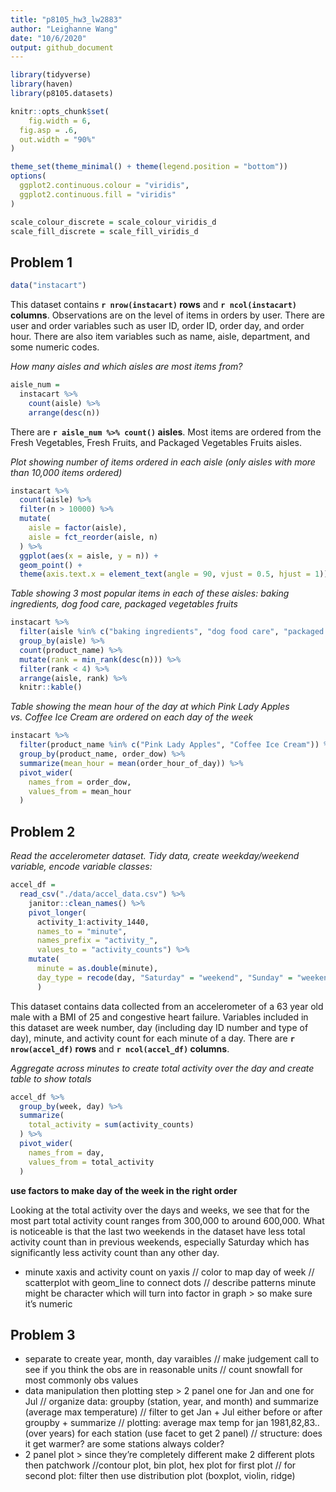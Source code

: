 ```yaml
---
title: "p8105_hw3_lw2883"
author: "Leighanne Wang"
date: "10/6/2020"
output: github_document
---
```


```r
library(tidyverse)
library(haven)
library(p8105.datasets)

knitr::opts_chunk$set(
	fig.width = 6, 
  fig.asp = .6,
  out.width = "90%"
)

theme_set(theme_minimal() + theme(legend.position = "bottom"))
options(
  ggplot2.continuous.colour = "viridis",
  ggplot2.continuous.fill = "viridis"
)

scale_colour_discrete = scale_colour_viridis_d
scale_fill_discrete = scale_fill_viridis_d
```

## Problem 1

```r
data("instacart")
```

This dataset contains **`r nrow(instacart)` rows** and **`r ncol(instacart)` columns**. Observations are on the level of items in orders by user. There are user and order variables such as user ID, order ID, order day, and order hour. There are also item variables such as name, aisle, department, and some numeric codes. 

*How many aisles and which aisles are most items from?*
```r
aisle_num =    
  instacart %>% 
    count(aisle) %>% 
    arrange(desc(n)) 
```
There are **`r aisle_num %>% count()` aisles**. Most items are ordered from the Fresh Vegetables, Fresh Fruits, and Packaged Vegetables Fruits aisles.


*Plot showing number of items ordered in each aisle (only aisles with more than 10,000 items ordered)*
```r
instacart %>% 
  count(aisle) %>% 
  filter(n > 10000) %>% 
  mutate(
    aisle = factor(aisle),
    aisle = fct_reorder(aisle, n)
  ) %>% 
  ggplot(aes(x = aisle, y = n)) +
  geom_point() +
  theme(axis.text.x = element_text(angle = 90, vjust = 0.5, hjust = 1))
```


*Table showing 3 most popular items in each of these aisles: baking ingredients, dog food care, packaged vegetables fruits*
```r
instacart %>% 
  filter(aisle %in% c("baking ingredients", "dog food care", "packaged vegetables fruits")) %>% 
  group_by(aisle) %>% 
  count(product_name) %>% 
  mutate(rank = min_rank(desc(n))) %>% 
  filter(rank < 4) %>% 
  arrange(aisle, rank) %>% 
  knitr::kable()
```


*Table showing the mean hour of the day at which Pink Lady Apples vs. Coffee Ice Cream are ordered on each day of the week*
```r
instacart %>% 
  filter(product_name %in% c("Pink Lady Apples", "Coffee Ice Cream")) %>%
  group_by(product_name, order_dow) %>% 
  summarize(mean_hour = mean(order_hour_of_day)) %>% 
  pivot_wider(
    names_from = order_dow,
    values_from = mean_hour
  ) 
```

## Problem 2

*Read the accelerometer dataset. Tidy data, create weekday/weekend variable, encode variable classes:*
```r
accel_df =
  read_csv("./data/accel_data.csv") %>% 
    janitor::clean_names() %>% 
    pivot_longer(
      activity_1:activity_1440,
      names_to = "minute",
      names_prefix = "activity_",
      values_to = "activity_counts") %>% 
    mutate(
      minute = as.double(minute),
      day_type = recode(day, "Saturday" = "weekend", "Sunday" = "weekend", "Monday" = "weekday", "Tuesday" = "weekday", "Wednesday" = "weekday", "Thursday" = "weekday", "Friday" = "weekday")
      )
```

This dataset contains data collected from an accelerometer of a 63 year old male with a BMI of 25 and congestive heart failure. Variables included in this dataset are week number, day (including day ID number and type of day), minute, and activity count for each minute of a day. There are **`r nrow(accel_df)` rows** and **`r ncol(accel_df)` columns**. 

*Aggregate across minutes to create total activity over the day and create table to show totals*
```r
accel_df %>% 
  group_by(week, day) %>% 
  summarize(
    total_activity = sum(activity_counts)
  ) %>%
  pivot_wider(
    names_from = day,
    values_from = total_activity
  ) 
```
**use factors to make day of the week in the right order**


Looking at the total activity over the days and weeks, we see that for the most part total activity count ranges from 300,000 to around 600,000. What is noticeable is that the last two weekends in the dataset have less total activity count than in previous weekends, especially Saturday which has significantly less activity count than any other day.

* minute xaxis and activity count on yaxis // color to map day of week // scatterplot with geom_line to connect dots // describe patterns
minute might be character which will turn into factor in graph > so make sure it's numeric

## Problem 3
* separate to create year, month, day varaibles // make judgement call to see if you think the obs are in reasonable units // count snowfall for most commonly obs values
* data manipulation then plotting step > 2 panel one for Jan and one for Jul // organize data: groupby (station, year, and month) and summarize (average max temperature) // filter to get Jan + Jul either before or after groupby + summarize // plotting: average max temp for jan 1981,82,83.. (over years) for each station (use facet to get 2 panel) // structure: does it get warmer? are some stations always colder? 
* 2 panel plot > since they're completely different make 2 different plots then patchwork //contour plot, bin plot, hex plot for first plot // for second plot: filter then use distribution plot (boxplot, violin, ridge) 




